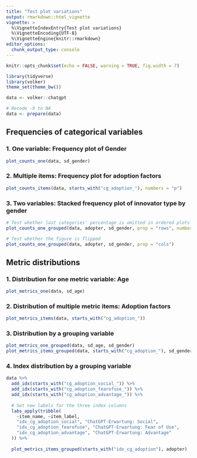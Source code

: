 ```yaml
---
title: "Test plot variations"
output: rmarkdown::html_vignette
vignette: >
  %\VignetteIndexEntry{Test plot variations}
  %\VignetteEncoding{UTF-8}
  %\VignetteEngine{knitr::rmarkdown}
editor_options: 
  chunk_output_type: console
---
```


```r
knitr::opts_chunk$set(echo = FALSE, warning = TRUE, fig.width = 7)

library(tidyverse)
library(volker)
theme_set(theme_bw())

data <- volker::chatgpt

# Recode -9 to NA
data <- prepare(data)

```

## Frequencies of categorical variables

### 1. One variable: Frequency plot of Gender
```r
plot_counts_one(data, sd_gender)
```

### 2. Multiple items: Frequency plot for adoption factors
```r
plot_counts_items(data, starts_with("cg_adoption_"), numbers = "p")
```

### 3. Two variables: Stacked frequency plot of innovator type by gender

```r

# Test whether last categories' percentage is omitted in ordered plots
plot_counts_one_grouped(data, adopter, sd_gender, prop = "rows", numbers="p", ordered = -1)

# Test whether the figure is flipped
plot_counts_one_grouped(data, adopter, sd_gender, prop = "cols")
```

## Metric distributions

### 1. Distribution for one metric variable: Age
```r
plot_metrics_one(data, sd_age)
```


### 2. Distribution of multiple metric items: Adoption factors
```r
plot_metrics_items(data, starts_with("cg_adoption_"))
```

### 3. Distribution by a grouping variable
```r
plot_metrics_one_grouped(data, sd_age, sd_gender)
plot_metrics_items_grouped(data, starts_with("cg_adoption_"), sd_gender)
```

### 4. Index  distribution by a grouping variable
```r

data %>%
  add_idx(starts_with("cg_adoption_social_")) %>%
  add_idx(starts_with("cg_adoption_fearofuse_")) %>%
  add_idx(starts_with("cg_adoption_advantage_")) %>%
  
  # Set new labels for the three index columns
  labs_apply(tribble(
    ~item_name, ~item_label,
    "idx_cg_adoption_social", "ChatGPT-Erwartung: Social",
    "idx_cg_adoption_fearofuse", "ChatGPT-Erwartung: Fear of Use",
    "idx_cg_adoption_advantage", "ChatGPT-Erwartung: Advantage"
  )) %>%
  
  plot_metrics_items_grouped(starts_with("idx_cg_adoption"), adopter)
  
```

